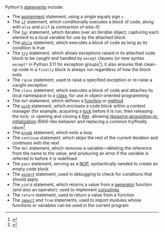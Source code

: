 Python's [[statement (computer science)|statements]] include:
* The [[Assignment (computer science)|assignment]] statement, using a single equals sign <code>=</code>
* The <code>[[if-then-else|if]]</code> statement, which conditionally executes a block of code, along with <code>else</code> and <code>elif</code> (a contraction of else-if)
* The <code>[[Foreach#Python|for]]</code> statement, which iterates over an ''iterable'' object, capturing each element to a local variable for use by the attached block
* The <code>[[While loop#Python|while]]</code> statement, which executes a block of code as long as its condition is true
* The <code>[[Exception handling syntax#Python|try]]</code> statement, which allows exceptions raised in its attached code block to be caught and handled by <code>except</code> clauses (or new syntax <code>except*</code> in Python 3.11 for exception groups<ref>{{Cite web |title=8. Errors and Exceptions – Python 3.12.0a0 documentation |url=https://docs.python.org/3.11/tutorial/errors.html |access-date=2022-05-09 |website=docs.python.org |archive-date=9 May 2022 |archive-url=https://web.archive.org/web/20220509145745/https://docs.python.org/3.11/tutorial/errors.html |url-status=live }}</ref>); it also ensures that clean-up code in a <code>finally</code> block is always run regardless of how the block exits
* The <code>raise</code> statement, used to raise a specified exception or re-raise a caught exception
* The <code>class</code> statement, which executes a block of code and attaches its local namespace to a [[class (computer science)|class]], for use in object-oriented programming
* The <code>def</code> statement, which defines a [[function (computing)|function]] or [[method (computing)|method]]
* The <code>[[dispose pattern#Language constructs|with]]</code> statement, which encloses a code block within a context manager (for example, acquiring a [[lock (computer science)|lock]] before it is run, then releasing the lock; or opening and closing a [[Computer file|file]]), allowing [[resource acquisition is initialization|resource-acquisition-is-initialization]] (RAII)-like behavior and replacing a common try/finally idiom<ref>{{cite web|url=https://www.python.org/download/releases/2.5/highlights/|title=Highlights: Python 2.5|website=Python.org|access-date=20 March 2018|archive-date=4 August 2019|archive-url=https://web.archive.org/web/20190804120408/https://www.python.org/download/releases/2.5/highlights/|url-status=live}}</ref>
* The <code>[[break statement|break]]</code> statement, which exits a loop
* The <code>continue</code> statement, which skips the rest of the current iteration and continues with the next
* The <code>del</code> statement, which removes a variable—deleting the reference from the name to the value, and producing an error if the variable is referred to before it is redefined
* The <code>pass</code> statement, serving as a [[NOP (code)|NOP]], syntactically needed to create an empty code block
* The <code>[[assertion (programming)|assert]]</code> statement, used in debugging to check for conditions that should apply
* The <code>yield</code> statement, which returns a value from a [[generator (computer programming)#Python|generator]] function (and also an operator); used to implement [[coroutine]]s
* The <code>return</code> statement, used to return a value from a function
* The <code>[[include directive|import]]</code> and <code>from</code> statements, used to import modules whose functions or variables can be used in the current program
